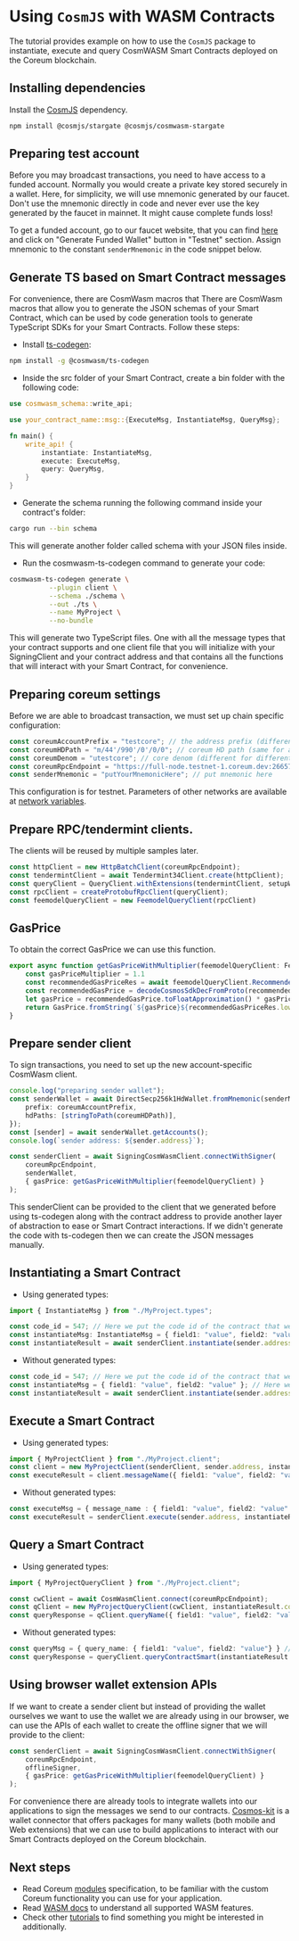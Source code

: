 # Using `CosmJS` with WASM Contracts

The tutorial provides example on how to use the `CosmJS` package to instantiate, execute and query CosmWASM Smart Contracts deployed on the Coreum blockchain.

## Installing dependencies

Install the <a href="https://github.com/cosmos/cosmjs" target="_blank" rel="noopener noreferrer" className="text-[#25D695] hover:opacity-80 text-base font-bold">CosmJS</a> dependency.

```bash
npm install @cosmjs/stargate @cosmjs/cosmwasm-stargate
```

## Preparing test account

Before you may broadcast transactions, you need to have access to a funded account.
Normally you would create a private key stored securely in a wallet.
Here, for simplicity, we will use mnemonic generated by our faucet. Don't use the mnemonic directly in code and never
ever use the key generated by the faucet in mainnet. It might cause complete funds loss!

To get a funded account, go to our faucet website, that you can find [here](/docs/v4/tools-and-ecosystem/faucet)
and click on "Generate Funded Wallet" button in "Testnet" section.
Assign mnemonic to the constant `senderMnemonic` in the code snippet below.

## Generate TS based on Smart Contract messages

For convenience, there are CosmWasm macros that There are CosmWasm macros that allow you to generate the JSON schemas of your Smart Contract, which can be used by code generation tools to generate TypeScript SDKs for your Smart Contracts. Follow these steps:

* Install <a href="https://github.com/CosmWasm/ts-codegen" target="_blank" rel="noopener noreferrer" className="text-[#25D695] hover:opacity-80 text-base font-bold">ts-codegen</a>:

```bash
npm install -g @cosmwasm/ts-codegen
```
* Inside the src folder of your Smart Contract, create a bin folder with the following code:

```rust
use cosmwasm_schema::write_api;

use your_contract_name::msg::{ExecuteMsg, InstantiateMsg, QueryMsg};

fn main() {
    write_api! {
        instantiate: InstantiateMsg,
        execute: ExecuteMsg,
        query: QueryMsg,
    }
}
```

* Generate the schema running the following command inside your contract's folder:

```bash
cargo run --bin schema
```

This will generate another folder called schema with your JSON files inside.

* Run the cosmwasm-ts-codegen command to generate your code:

```bash
cosmwasm-ts-codegen generate \
          --plugin client \
          --schema ./schema \
          --out ./ts \
          --name MyProject \
          --no-bundle
```

This will generate two TypeScript files. One with all the message types that your contract supports and one client file that you will initialize with your SigningClient and your contract address and that contains all the functions that will interact with your Smart Contract, for convenience.

## Preparing coreum settings

Before we are able to broadcast transaction, we must set up chain specific configuration:

```ts
const coreumAccountPrefix = "testcore"; // the address prefix (different for different chains/environments)
const coreumHDPath = "m/44'/990'/0'/0/0"; // coreum HD path (same for all chains/environments)
const coreumDenom = "utestcore"; // core denom (different for different chains/environments)
const coreumRpcEndpoint = "https://full-node.testnet-1.coreum.dev:26657"; // rpc endpoint (different for different chains/environments)
const senderMnemonic = "putYourMnemonicHere"; // put mnemonic here
```

This configuration is for testnet. Parameters of other networks are available
at [network variables](/docs/v4/tutorials/get-started/setup-cli).

## Prepare RPC/tendermint clients.

The clients will be reused by multiple samples later.

```ts
const httpClient = new HttpBatchClient(coreumRpcEndpoint);
const tendermintClient = await Tendermint34Client.create(httpClient);
const queryClient = QueryClient.withExtensions(tendermintClient, setupWasmExtension);
const rpcClient = createProtobufRpcClient(queryClient);
const feemodelQueryClient = new FeemodelQueryClient(rpcClient)
```

## GasPrice

To obtain the correct GasPrice we can use this function.

```ts
export async function getGasPriceWithMultiplier(feemodelQueryClient: FeemodelQueryClient) {
    const gasPriceMultiplier = 1.1
    const recommendedGasPriceRes = await feemodelQueryClient.RecommendedGasPrice({ AfterBlocks: 10 })
    const recommendedGasPrice = decodeCosmosSdkDecFromProto(recommendedGasPriceRes.low?.amount || "")
    let gasPrice = recommendedGasPrice.toFloatApproximation() * gasPriceMultiplier
    return GasPrice.fromString(`${gasPrice}${recommendedGasPriceRes.low?.denom || ""}`);
}
```

## Prepare sender client

To sign transactions, you need to set up the new account-specific CosmWasm client.

```ts
console.log("preparing sender wallet");
const senderWallet = await DirectSecp256k1HdWallet.fromMnemonic(senderMnemonic, {
    prefix: coreumAccountPrefix,
    hdPaths: [stringToPath(coreumHDPath)],
});
const [sender] = await senderWallet.getAccounts();
console.log(`sender address: ${sender.address}`);

const senderClient = await SigningCosmWasmClient.connectWithSigner(
    coreumRpcEndpoint,
    senderWallet,
    { gasPrice: getGasPriceWithMultiplier(feemodelQueryClient) }
);
```
This senderClient can be provided to the client that we generated before using ts-codegen along with the contract address to provide another layer of abstraction to ease or Smart Contract interactions. If we didn't generate the code with ts-codegen then we can create the JSON messages manually.

## Instantiating a Smart Contract

* Using generated types:

```ts
import { InstantiateMsg } from "./MyProject.types";

const code_id = 547; // Here we put the code id of the contract that we uploaded on the Coreum blockchain.
const instantiateMsg: InstantiateMsg = { field1: "value", field2: "value" };
const instantiateResult = await senderClient.instantiate(sender.address, code_id, instantiateMsg, "yourlabel", "auto", {});
```

* Without generated types:

```ts
const code_id = 547; // Here we put the code id of the contract that we uploaded on the Coreum blockchain.
const instantiateMsg = { field1: "value", field2: "value" }; // Here we input a correct JSON corresponding to our contract's instantiate message.
const instantiateResult = await senderClient.instantiate(sender.address, code_id, instantiateMsg, "yourlabel", "auto", {});
```

## Execute a Smart Contract

* Using generated types:

```ts
import { MyProjectClient } from "./MyProject.client";
const client = new MyProjectClient(senderClient, sender.address, instantiateResult.contractAddress);
const executeResult = client.messageName({ field1: "value", field2: "value"})
```

* Without generated types:

```ts
const executeMsg = { message_name : { field1: "value", field2: "value" }} //Example of a possible execute msg
const executeResult = senderClient.execute(sender.address, instantiateResult.contractAddress, executeMsg, "auto", "memo");
```

## Query a Smart Contract

* Using generated types:

```ts
import { MyProjectQueryClient } from "./MyProject.client";

const cwClient = await CosmWasmClient.connect(coreumRpcEndpoint);
const qClient = new MyProjectQueryClient(cwClient, instantiateResult.contractAddress);
const queryResponse = qClient.queryName({ field1: "value", field2: "value"})
```

* Without generated types:

```ts
const queryMsg = { query_name: { field1: "value", field2: "value"} } //Example of a possible query msg
const queryResponse = queryClient.queryContractSmart(instantiateResult.contractAddress, queryMsg);
```

## Using browser wallet extension APIs

If we want to create a sender client but instead of providing the wallet ourselves we want to use the wallet we are already using in our browser, we can use the APIs of each wallet to create the offline signer that we will provide to the client:

```ts
const senderClient = await SigningCosmWasmClient.connectWithSigner(
    coreumRpcEndpoint,
    offlineSigner,
    { gasPrice: getGasPriceWithMultiplier(feemodelQueryClient) }
);
```

For convenience there are already tools to integrate wallets into our applications to sign the messages we send to our contracts. <a href="https://github.com/cosmology-tech/cosmos-kit" target="_blank" rel="noopener noreferrer" className="text-[#25D695] hover:opacity-80 text-base font-bold">Cosmos-kit</a> is a wallet connector that offers packages for many wallets (both mobile and Web extensions) that we can use to build applications to interact with our Smart Contracts deployed on the Coreum blockchain.

## Next steps

* Read Coreum [modules](/docs/v4/overview/modules) specification, to be familiar with the custom Coreum functionality you can
  use for your application.
* Read <a href="https://docs.cosmwasm.com/docs/" target="_blank" rel="noopener noreferrer" className="text-[#25D695] hover:opacity-80 text-base font-bold">WASM docs</a> to understand all supported WASM features.
* Check other [tutorials](/docs/v4/overview/tutorials) to find something you might be interested in additionally.
